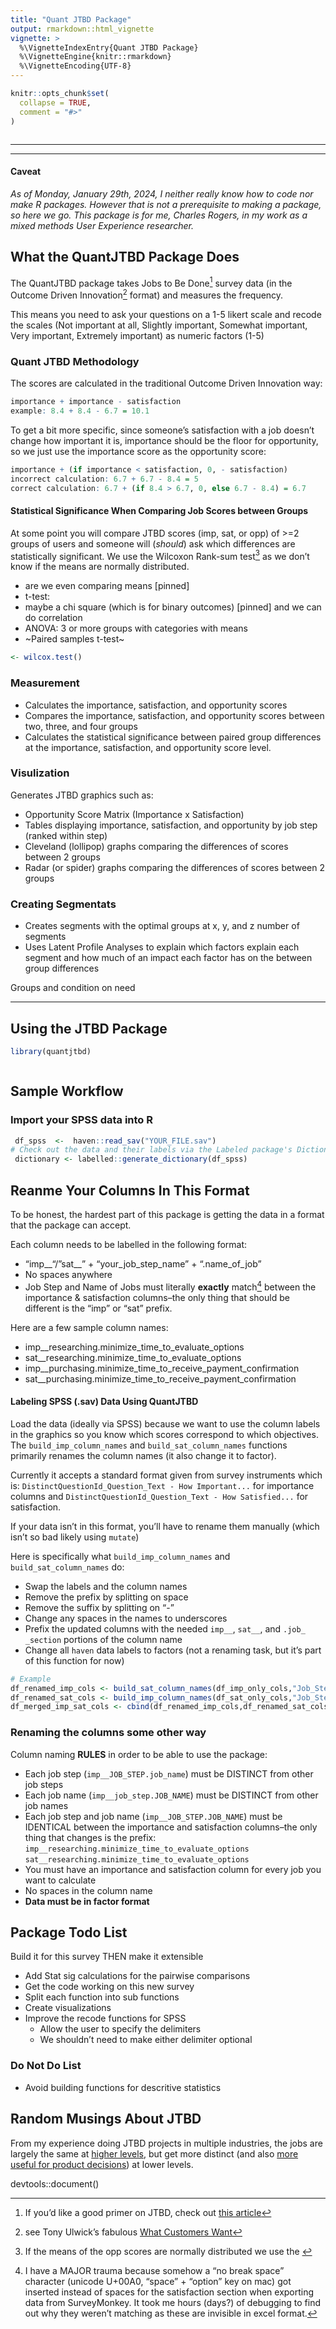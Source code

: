 ```yaml
---
title: "Quant JTBD Package"
output: rmarkdown::html_vignette
vignette: >
  %\VignetteIndexEntry{Quant JTBD Package}
  %\VignetteEngine{knitr::rmarkdown}
  %\VignetteEncoding{UTF-8}
---
```


```r
knitr::opts_chunk$set(
  collapse = TRUE,
  comment = "#>"
)
```

```r
```
------------------------------------------------------------------------

------------------------------------------------------------------------

#### Caveat
_As of Monday, January 29th, 2024, I neither really know how to code nor make R packages. However that is not a prerequisite to making a package, so here we go.
This package is for me, Charles Rogers, in my work as a mixed methods User Experience researcher._

## What the QuantJTBD Package Does

The QuantJTBD package takes Jobs to Be Done^[If you'd like a good primer on JTBD, check out [this article](https://medium.com/swlh/a-jobs-to-be-done-jtbd-primer-11585d23ceec)] survey data (in the Outcome Driven Innovation^[see Tony Ulwick's fabulous [What Customers Want](https://www.amazon.com/What-Customers-Want-Outcome-Driven-Breakthrough/dp/0071408673)] format) and measures the frequency.

This means you need to ask your questions on a 1-5 likert scale and recode the scales (Not important at all, Slightly important, Somewhat important, Very important, Extremely important) as numeric factors (1-5)

### Quant JTBD Methodology

The scores are calculated in the traditional Outcome Driven Innovation way:
```r
importance + importance - satisfaction
example: 8.4 + 8.4 - 6.7 = 10.1
```
To get a bit more specific, since someone's satisfaction with a job doesn't change how important it is, importance should be the floor for opportunity, so we just use the importance score as the opportunity score:
```r
importance + (if importance < satisfaction, 0, - satisfaction)
incorrect calculation: 6.7 + 6.7 - 8.4 = 5
correct calculation: 6.7 + (if 8.4 > 6.7, 0, else 6.7 - 8.4) = 6.7

```

#### Statistical Significance When Comparing Job Scores between Groups

At some point you will compare JTBD scores (imp, sat, or opp) of >=2 groups of users and someone will (_should_) ask which differences are statistically significant.
We use the Wilcoxon Rank-sum test^[If the means of the opp scores are normally distributed we use the ] as we don't know if the means are normally distributed.

* are we even comparing means [pinned]
* t-test: 
* maybe a chi square (which is for binary outcomes) [pinned] and we can do correlation
* ANOVA: 3 or more groups with categories with means
* ~Paired samples t-test~

```r
<- wilcox.test()
```

### Measurement

* Calculates the importance, satisfaction, and opportunity scores
* Compares the importance, satisfaction, and opportunity scores between two, three, and four groups
* Calculates the statistical significance between paired group differences at the importance, satisfaction, and opportunity score level.

### Visulization

Generates JTBD graphics such as: 

* Opportunity Score Matrix (Importance x Satisfaction)
* Tables displaying importance, satisfaction, and opportunity by job step (ranked within step)
* Cleveland (lollipop) graphs comparing the differences of scores between 2 groups 
* Radar (or spider) graphs comparing the differences of scores between 2 groups

<to dos: generate graphics with dummy data to show examples of each>

### Creating Segmentats
* Creates segments with the optimal groups at x, y, and z number of segments
* Uses Latent Profile Analyses to explain which factors explain each segment and how much of an impact each factor has on the between group differences

Groups and condition on need




------------------------------------------------------------------------

## Using the JTBD Package

```r
library(quantjtbd)
```

```r

```

## Sample Workflow

### Import your SPSS data into R

```r

 df_spss  <-  haven::read_sav("YOUR_FILE.sav")
# Check out the data and their labels via the Labeled package's Dictionary functionality
 dictionary <- labelled::generate_dictionary(df_spss)
```

## Reanme Your Columns In This Format

To be honest, the hardest part of this package is getting the data in a format that the package can accept. 

Each column needs to be labelled in the following format:

* "imp__"/"sat__" + "your_job_step_name" + ".name_of_job"
* No spaces anywhere
* Job Step and Name of Jobs must literally __exactly__ match^[I have a MAJOR trauma because somehow a "no break space" character (unicode U+00A0, "space" + "option" key on mac) got inserted instead of spaces for the satisfaction section when exporting data from SurveyMonkey. It took me hours (days?) of debugging to find out why they weren't matching as these are invisible in excel format.] between the importance & satisfaction columns--the only thing that should be different is the "imp" or "sat" prefix.

Here are a few sample column names:

* imp__researching.minimize_time_to_evaluate_options
* sat__researching.minimize_time_to_evaluate_options
* imp__purchasing.minimize_time_to_receive_payment_confirmation
* sat__purchasing.minimize_time_to_receive_payment_confirmation

#### Labeling SPSS (.sav) Data Using QuantJTBD

Load the data (ideally via SPSS) because we want to use the column labels in the graphics so you know which scores correspond to which objectives.
The `build_imp_column_names` and `build_sat_column_names` functions primarily renames the column names (it also change it to factor).

Currently it accepts a standard format given from survey instruments which is:
`DistinctQuestionId_Question_Text - How Important...` for importance columns and `DistinctQuestionId_Question_Text - How Satisfied...` for satisfaction.

If your data isn't in this format, you'll have to rename them manually (which isn't so bad likely using `mutate`)

Here is specifically what `build_imp_column_names` and `build_sat_column_names` do:

+ Swap the labels and the column names
+ Remove the prefix by splitting on space
+ Remove the suffix by splitting on "-"
+ Change any spaces in the names to underscores
+ Prefix the updated columns with the needed `imp__`, `sat__`, and `.job_ _section` portions of the column name
+ Change all `haven` data labels to factors (not a renaming task, but it's part of this function for now)

```r
# Example
df_renamed_imp_cols <- build_sat_column_names(df_imp_only_cols,"Job_Step_Name")
df_renamed_sat_cols <- build_imp_column_names(df_sat_only_cols,"Job_Step_Name")
df_merged_imp_sat_cols <- cbind(df_renamed_imp_cols,df_renamed_sat_cols) 
```

### Renaming the columns some other way

Column naming __RULES__ in order to be able to use the package:

* Each job step (`imp__JOB_STEP.job_name`) must be DISTINCT from other job steps
* Each job name (`imp__job_step.JOB_NAME`) must be DISTINCT from other job names
* Each job step and job name (`imp__JOB_STEP.JOB_NAME`) must be IDENTICAL between the importance and satisfaction columns--the only thing that changes is the prefix: `imp__researching.minimize_time_to_evaluate_options`  `sat__researching.minimize_time_to_evaluate_options`
* You must have an importance and satisfaction column for every job you want to calculate  
* No spaces in the column name
* __Data must be in factor format__ 

## Package Todo List

Build it for this survey THEN make it extensible

* Add Stat sig calculations for the pairwise comparisons
* Get the code working on this new survey
* Split each function into sub functions
* Create visualizations
* Improve the recode functions for SPSS
  * Allow the user to specify the delimiters
  * We shouldn't need to make either delimiter optional


### Do Not Do List
* Avoid building functions for descritive statistics


## Random Musings About JTBD
From my experience doing JTBD projects in multiple industries, the jobs are largely the same at [higher levels](#), but get more distinct (and also [more useful for product decisions](#)) at lower levels.


devtools::document()
